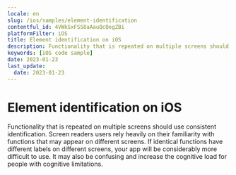 ```yaml
---
locale: en
slug: /ios/samples/element-identification
contentful_id: 4VWkSxFSS8aAauQcQegZBi
platformFilter: iOS
title: Element identification on iOS
description: Functionality that is repeated on multiple screens should use consistent identification.
keywords: [iOS code sample]
date: 2023-01-23
last_update:
  date: 2023-01-23
---
```


# Element identification on iOS

Functionality that is repeated on multiple screens should use consistent identification. Screen readers users rely heavily on their familiarity with functions that may appear on different screens. If identical functions have different labels on different screens, your app will be considerably more difficult to use. It may also be confusing and increase the cognitive load for people with cognitive limitations.

<CodeSample id="element-identification" locale="en" platform="ios"/>
